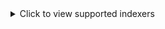 <details>
  <summary>Click to view supported indexers</summary>

- ABNormal
- AcidLounge
- Aither
- AlphaRatio
- AnimeBytes
- Anthelion
- Bemaniso
- BeyondHD
- Bit-HDTV
- BitSexy
- Bittorrentfiles
- BroadcasTheNet
- BrokenStones
- Cathode-Ray Tube
- DanishBytes
- DigitalCore
- DocsPedia.world
- Empornium
- Enthralled
- FileList
- Funfile
- Fuzer
- GazelleGames
- HD-Space
- HD-Torrents
- HDBits
- Hebits
- Huno
- iAnon
- ImmortalSeed
- IPTorrents
- KeepFRDS
- Locadora
- LST
- Milkie
- MoreThanTV
- MyAnonamouse
- nCore
- Nebulance
- Norbits
- Nyaa
- OnlyEncodes
- Orpheus
- PassThePopcorn
- PixelHD
- PolishSource
- PolishTracker
- PornBay
- PreToMe
- PTFiles
- PussyTorrents
- Redacted
- ReelFliX
- RetroFlix
- RevolutionTT
- Romanian Metal Torrents / iPlay
- SceneHD
- Sharewood
- SkipTheCommericals
- SkipTheTrailers
- SpeedApp
- SubsPlease
- SugoiMusic
- SuperBits
- TheDarkCommunity
- TheOldSchool
- Tokyo Toshokan
- TorrentBytes
- TorrentDay
- TorrentHR
- TorrentLeech
- TorrentNetwork
- TorrentSectorCrew
- TorrentSeeds
- TorrentSyndikat
- TranceTraffic
- UHDBits
- xSpeeds

along with the **Generic RSS** and **Generic Torznab/Newznab** integration.

</details>
